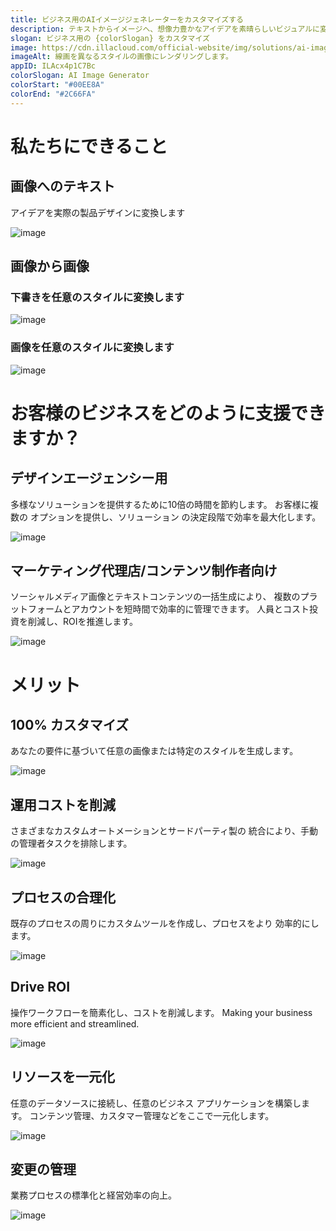 ```yaml
---
title: ビジネス用のAIイメージジェネレーターをカスタマイズする
description: テキストからイメージへ、想像力豊かなアイデアを素晴らしいビジュアルに変えましょう。 画像を画像に変更するには、芸術的なスタイルを適用したり、説明に基づいて画像コンテンツを変更したりして、画像やドラフトを強化します。
slogan: ビジネス用の {colorSlogan} をカスタマイズ
image: https://cdn.illacloud.com/official-website/img/solutions/ai-image1.svg
imageAlt: 線画を異なるスタイルの画像にレンダリングします。
appID: ILAcx4p1C7Bc
colorSlogan: AI Image Generator
colorStart: "#00EE8A"
colorEnd: "#2C66FA"
---
```


# 私たちにできること

## 画像へのテキスト

アイデアを実際の製品デザインに変換します

![image](https://cdn.illacloud.com/official-website/img/solutions/text-to-image.svg)

## 画像から画像

### 下書きを任意のスタイルに変換します

![image](https://cdn.illacloud.com/official-website/img/solutions/draft-to-image.svg)

### 画像を任意のスタイルに変換します

![image](https://cdn.illacloud.com/official-website/img/solutions/different-style.svg)

# お客様のビジネスをどのように支援できますか？

## デザインエージェンシー用

多様なソリューションを提供するために10倍の時間を節約します。 お客様に複数の
オプションを提供し、ソリューション
の決定段階で効率を最大化します。

![image](https://cdn.illacloud.com/official-website/img/solutions/10x.gif)

## マーケティング代理店/コンテンツ制作者向け

ソーシャルメディア画像とテキストコンテンツの一括生成により、
複数のプラットフォームとアカウントを短時間で効率的に管理できます。 
人員とコスト投資を削減し、ROIを推進します。

![image](https://cdn.illacloud.com/official-website/img/solutions/social-media.svg)

# メリット

## 100% カスタマイズ

あなたの要件に基づいて任意の画像または特定のスタイルを生成します。

![image](https://cdn.illacloud.com/official-website/img/solutions/custom.svg)

## 運用コストを削減

さまざまなカスタムオートメーションとサードパーティ製の
統合により、手動の管理者タスクを排除します。

![image](https://cdn.illacloud.com/official-website/img/solutions/cut-cost.svg)

## プロセスの合理化

既存のプロセスの周りにカスタムツールを作成し、プロセスをより
効率的にします。

![image](https://cdn.illacloud.com/official-website/img/solutions/process.svg)

## Drive ROI

操作ワークフローを簡素化し、コストを削減します。 Making your business more
efficient and streamlined.

![image](https://cdn.illacloud.com/official-website/img/solutions/roi.svg)

## リソースを一元化

任意のデータソースに接続し、任意のビジネス アプリケーションを構築します。 
コンテンツ管理、カスタマー管理などをここで一元化します。

![image](https://cdn.illacloud.com/official-website/img/solutions/centralize.svg)

## 変更の管理

業務プロセスの標準化と経営効率の向上。

![image](https://cdn.illacloud.com/official-website/img/solutions/change.svg)
